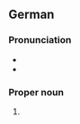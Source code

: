 {{wikipedia}}
{{wikipedia|lang=de}}

==German==

===Pronunciation===
* {{IPA|/ˈɡyːtɐsloː/|lang=de}}
* {{audio|De-Gütersloh.ogg|Audio|lang=de}}

===Proper noun===
{{de-proper noun|n}}

# {{l|en|Gütersloh}} {{gloss|town in [[North Rhine-Westphalia]], Germany}}

{{topics|de|Cities|Germany}}